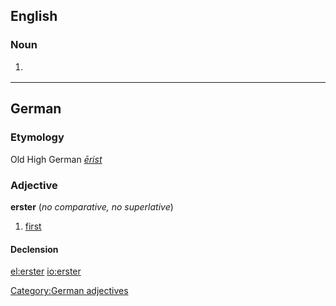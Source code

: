 ==English==

===Noun===
{{en-noun}}

#{{context|New York City|and|New Orleans}} {{eye dialect|oyster}}

----

==German==

===Etymology===
Old High German ''[[ērist]]''

===Adjective===
'''erster''' (''no comparative, no superlative'')

# [[first]]

====Declension====
{{de-decl-adj-notcomp|erst|strong_pred=yes|lemma=erster}}


[[Category:German adjectives]]

[[el:erster]]
[[io:erster]]